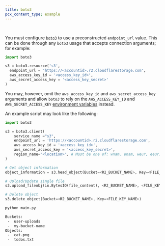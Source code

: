 ```yaml
---
title: boto3
pcx_content_type: example
---
```



<Render file="keys" />
<br />

You must configure [`boto3`](https://boto3.amazonaws.com/v1/documentation/api/latest/index.html) to use a preconstructed `endpoint_url` value. This can be done through any `boto3` usage that accepts connection arguments; for example:

```python
import boto3

s3 = boto3.resource('s3',
  endpoint_url = 'https://<accountid>.r2.cloudflarestorage.com',
  aws_access_key_id = '<access_key_id>',
  aws_secret_access_key = '<access_key_secret>'
)
```

You may, however, omit the `aws_access_key_id` and `aws_secret_access_key ` arguments and allow `boto3` to rely on the `AWS_ACCESS_KEY_ID` and `AWS_SECRET_ACCESS_KEY` [environment variables](https://boto3.amazonaws.com/v1/documentation/api/latest/guide/configuration.html#using-environment-variables) instead.

An example script may look like the following:

```python
import boto3

s3 = boto3.client(
    service_name ="s3",
    endpoint_url = 'https://<accountid>.r2.cloudflarestorage.com',
    aws_access_key_id = '<access_key_id>',
    aws_secret_access_key = '<access_key_secret>',
    region_name="<location>", # Must be one of: wnam, enam, weur, eeur, apac, auto
)

# Get object information
object_information = s3.head_object(Bucket=<R2_BUCKET_NAME>, Key=<FILE_KEY_NAME>)

# Upload/Update single file
s3.upload_fileobj(io.BytesIO(file_content), <R2_BUCKET_NAME>, <FILE_KEY_NAME>)

# Delete object
s3.delete_object(Bucket=<R2_BUCKET_NAME>, Key=<FILE_KEY_NAME>)
```

```sh
python main.py
```

```sh output
Buckets:
 -  user-uploads
 -  my-bucket-name
Objects:
 -  cat.png
 -  todos.txt
```
